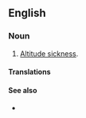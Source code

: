 ==English==

===Noun===
{{en-noun|-}}

# {{lb|en|medicine}} [[altitude sickness|Altitude sickness]].

====Translations====
{{trans-see|altitude sickness}}

====See also====
* {{pedia|Altitude sickness}}